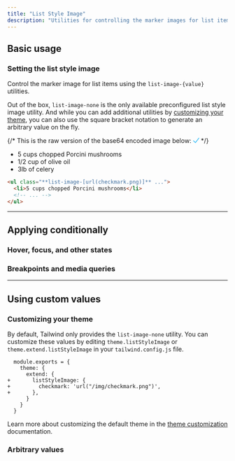 ```yaml
---
title: "List Style Image"
description: "Utilities for controlling the marker images for list items."
---
```




## Basic usage

### Setting the list style image

Control the marker image for list items using the `list-image-{value}` utilities.

Out of the box, `list-image-none` is the only available preconfigured list style image utility. And while you can add additional utilities by [customizing your theme](#customizing-your-theme), you can also use the square bracket notation to generate an arbitrary value on the fly.

<Example p="none">
  <div class="px-4 sm:px-0">
    <div class="mx-auto max-w-sm bg-white p-8 text-sm leading-6 text-slate-700 shadow-xl dark:bg-slate-800 dark:text-slate-400 sm:text-base sm:leading-7">
      {/*
        This is the raw version of the base64 encoded image below:
        <svg width="14" height="12" viewBox="0 0 14 12" xmlns="http://www.w3.org/2000/svg" fill="#38bdf8">
          <path fill-rule="evenodd" d="M13.685.153a.752.752 0 0 1 .143 1.052l-8 10.5a.75.75 0 0 1-1.127.075l-4.5-4.5a.75.75 0 0 1 1.06-1.06l3.894 3.893 7.48-9.817a.75.75 0 0 1 1.05-.143Z" />
        </svg>
      */}
      <ul class="pl-4 text-slate-900 dark:text-slate-200 list-image-[url('data:image/svg+xml;base64,PHN2ZyB3aWR0aD0iMTQiIGhlaWdodD0iMTIiIHZpZXdCb3g9IjAgMCAxNCAxMiIgeG1sbnM9Imh0dHA6Ly93d3cudzMub3JnLzIwMDAvc3ZnIiBmaWxsPSIjMzhiZGY4Ij48cGF0aCBmaWxsLXJ1bGU9ImV2ZW5vZGQiIGQ9Ik0xMy42ODUuMTUzYS43NTIuNzUyIDAgMCAxIC4xNDMgMS4wNTJsLTggMTAuNWEuNzUuNzUgMCAwIDEtMS4xMjcuMDc1bC00LjUtNC41YS43NS43NSAwIDAgMSAxLjA2LTEuMDZsMy44OTQgMy44OTMgNy40OC05LjgxN2EuNzUuNzUgMCAwIDEgMS4wNS0uMTQzWiIgLz48L3N2Zz4=')]">
        <li class="pl-2">5 cups chopped Porcini mushrooms</li>
        <li class="pl-2">1/2 cup of olive oil</li>
        <li class="pl-2">3lb of celery</li>
      </ul>
    </div>
  </div>
</Example>

```html
<ul class="**list-image-[url(checkmark.png)]** ...">
  <li>5 cups chopped Porcini mushrooms</li>
  <!-- ... -->
</ul>
```

---

## <Heading ignore>Applying conditionally</Heading>

### <Heading ignore>Hover, focus, and other states</Heading>

<HoverFocusAndOtherStates defaultClass="list-image-none" featuredClass="list-image-[url(checkmark.png)]" element="ul" />

### <Heading ignore>Breakpoints and media queries</Heading>

<BreakpointsAndMediaQueries defaultClass="list-image-none" featuredClass="list-image-[url(checkmark.png)]" element="ul" />

---

## Using custom values

### Customizing your theme

By default, Tailwind only provides the `list-image-none` utility. You can customize these values by editing `theme.listStyleImage` or `theme.extend.listStyleImage` in your `tailwind.config.js` file.

```diff-js {{ filename: 'tailwind.config.js' }}
  module.exports = {
    theme: {
      extend: {
+       listStyleImage: {
+         checkmark: 'url("/img/checkmark.png")',
+       },
      }
    }
  }
```

Learn more about customizing the default theme in the [theme customization](/docs/theme#customizing-the-default-theme) documentation.

### Arbitrary values

<ArbitraryValues property="list-image" featuredClass="list-image-[url(checkmark.png)]" element="ul" />
